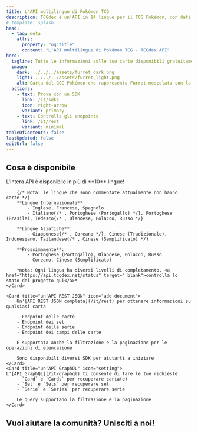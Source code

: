 ```yaml
---
title: L'API multilingue di Pokémon TCG
description: TCGdex è un'API in 14 lingue per il TCG Pokémon, con dati dettagliati su carte, set e altro, e un facile accesso con API REST e GraphQL e SDK multipli.
# template: splash
head:
  - tag: meta
    attrs:
      property: "og:title"
      content: "L'API multilingue di Pokémon TCG - TCGdex API"
hero:
  tagline: Tutte le informazioni sulle tue carte disponibili gratuitamente e in open source!
  image:
    dark: ../../../assets/furret_dark.png
    light: ../../../assets/furret_light.png
    alt: Carta del GCC Pokémon che rappresenta Furret mescolata con la sua rappresentazione JSON
  actions:
    - text: Prova con un SDK
      link: /it/sdks
      icon: right-arrow
      variant: primary
    - text: Controlla gli endpoints
      link: /it/rest
      variant: minimal
tableOfContents: false
lastUpdated: false
editUrl: false
---
```



## Cosa è disponibile

<CardGrid stagger>
	<Card title="10 lingue e altre in arrivo" icon="heart">
		L'intera API è disponibile in più di **10** lingue!

		{/* Nota: le lingue che sono commentate attualmente non hanno carte */}
		**Lingue Internazionali**:
			- Inglese, Francese, Spagnolo
			- Italiano{/* , Portoghese (Portogallo) */}, Portoghese (Brasile), Tedesco{/* , Olandese, Polacco, Russo */}

		**Lingue Asiatiche**:
			- Giapponese{/* , Coreano */}, Cinese (Tradizionale), Indonesiano, Tailandese{/* , Cinese (Semplificato) */}

		**Prossimamente**:
			- Portoghese (Portogallo), Olandese, Polacco, Russo
			- Coreano, Cinese (Semplificato)

		*nota: Ogni lingua ha diversi livelli di completamento, <a href="https://api.tcgdex.net/status" target="_blank">controlla lo stato del progetto qui</a>*
	</Card>

	<Card title="un'API REST JSON" icon="add-document">
		Un'[API REST JSON completa](/it/rest) per ottenere informazioni su qualsiasi carta

		- Endpoint delle carte
		- Endpoint dei set
		- Endpoint delle serie
		- Endpoint dei campi delle carte

		È supportata anche la filtrazione e la paginazione per le operazioni di elencazione

		Sono disponibili diversi SDK per aiutarti a iniziare
	</Card>
	<Card title="un'API GraphQL" icon="setting">
	L'[API GraphQL](/it/graphql) ti consente di fare le tue richieste
		- `Card` e `Cards` per recuperare carta(e)
		- `Set` e `Sets` per recuperare set
		- `Serie` e `Series` per recuperare serie

		Le query supportano la filtrazione e la paginazione
	</Card>
</CardGrid>

## Vuoi aiutare la comunità? Unisciti a noi!

<CardGrid>
	<LinkCard href="https://discord.gg/NehYTAhsZE" title="Unisciti al nostro Discord" description="Discord è il nostro principale mezzo di comunicazione tra i membri della comunità" />
	<LinkCard href="https://github.com/tcgdex/cards-database" title="Aggiungi una stella al repository!" description="Aiuta il nostro repository a raggiungere la luna aggiungendo una stella su Github" />
	<LinkCard href="https://github.com/tcgdex/cards-database" title="Contribuisci" description="Contribuire ti aiuterà, così come gli altri membri della comunità" />
	<LinkCard href="https://github.com/sponsors/tcgdex" title="Sponsorizza il progetto" description="L'API è costosa da mantenere, inoltre otterrai un ritorno sull'investimento :D" />
</CardGrid>
